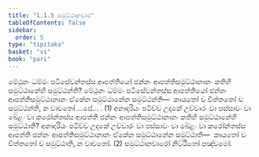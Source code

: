 ```yaml
---
title: "1.1.5 සමුට්ඨානවාර"
tableOfContents: false
sidebar:
  order: 5
type: "tipitaka"
basket: "vi"
book: "pari"
---
```



<DynamicBreadcrumb />

<Division number="184" book="pari">

<Paragraph number="579" book="pari">
මේථුනං ධම්මං පටිසේවන්තස්ස ආපත්තියෝ ඡන්නං ආපත්තිසමුට්ඨානානං කතිහි සමුට්ඨානේහි සමුට්ඨන්ති? මේථුනං ධම්මං පටිසේවන්තස්ස ආපත්තියෝ ඡන්නං ආපත්තිසමුට්ඨානානං ඒකේන සමුට්ඨානේන සමුට්ඨන්ති—  කායතෝ ච චිත්තතෝ ච සමුට්ඨන්ති, න වාචතෝ …පේ… . (1)
</Paragraph>

<Paragraph number="580" book="pari">
අනාදරියං පටිච්ච උදකේ උච්චාරං වා පස්සාවං වා ඛේළං වා කරෝන්තස්ස ආපත්ති ඡන්නං ආපත්තිසමුට්ඨානානං කතිහි සමුට්ඨානේහි සමුට්ඨාති? අනාදරියං පටිච්ච උදකේ උච්චාරං වා පස්සාවං වා ඛේළං වා කරෝන්තස්ස ආපත්ති ඡන්නං ආපත්තිසමුට්ඨානානං ඒකේන සමුට්ඨානේන සමුට්ඨාති—  කායතෝ ච චිත්තතෝ ච සමුට්ඨාති, න වාචතෝ. (2)

</Paragraph>
</Division>

<Paragraph number="581" type="center" book="pari">
සමුට්ඨානවාරෝ නිට්ඨිතෝ පඤ්චමෝ.
</Paragraph>